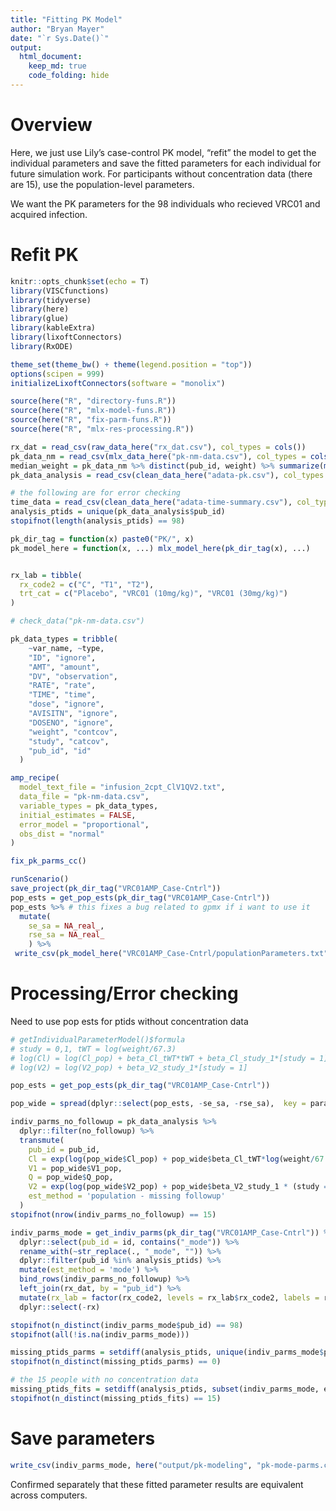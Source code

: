```yaml
---
title: "Fitting PK Model"
author: "Bryan Mayer"
date: "`r Sys.Date()`"
output: 
  html_document:
    keep_md: true
    code_folding: hide
---
```


# Overview

Here, we just use Lily's case-control PK model, "refit" the model to get the individual parameters and save the fitted parameters for each individual for future simulation work.
For participants without concentration data (there are 15), use the population-level parameters.

We want the PK parameters for the 98 individuals who recieved VRC01 and acquired infection.

# Refit PK

```r
knitr::opts_chunk$set(echo = T)
library(VISCfunctions)
library(tidyverse)
library(here)
library(glue)
library(kableExtra)
library(lixoftConnectors)
library(RxODE)

theme_set(theme_bw() + theme(legend.position = "top"))
options(scipen = 999)
initializeLixoftConnectors(software = "monolix")

```

```r

source(here("R", "directory-funs.R"))
source(here("R", "mlx-model-funs.R"))
source(here("R", "fix-parm-funs.R"))
source(here("R", "mlx-res-processing.R"))

rx_dat = read_csv(raw_data_here("rx_dat.csv"), col_types = cols())
pk_data_nm = read_csv(mlx_data_here("pk-nm-data.csv"), col_types = cols())
median_weight = pk_data_nm %>% distinct(pub_id, weight) %>% summarize(median(weight)) %>% pull()
pk_data_analysis = read_csv(clean_data_here("adata-pk.csv"), col_types = cols())

# the following are for error checking
time_data = read_csv(clean_data_here("adata-time-summary.csv"), col_types = cols())
analysis_ptids = unique(pk_data_analysis$pub_id)
stopifnot(length(analysis_ptids) == 98)

pk_dir_tag = function(x) paste0("PK/", x)
pk_model_here = function(x, ...) mlx_model_here(pk_dir_tag(x), ...)


rx_lab = tibble(
  rx_code2 = c("C", "T1", "T2"),
  trt_cat = c("Placebo", "VRC01 (10mg/kg)", "VRC01 (30mg/kg)")
)

```

```r

# check_data("pk-nm-data.csv")

pk_data_types = tribble(
    ~var_name, ~type,
    "ID", "ignore",
    "AMT", "amount",
    "DV", "observation",
    "RATE", "rate",
    "TIME", "time",
    "dose", "ignore",
    "AVISITN", "ignore",
    "DOSENO", "ignore",
    "weight", "contcov",
    "study", "catcov",
    "pub_id", "id"
  )

amp_recipe(
  model_text_file = "infusion_2cpt_ClV1QV2.txt",
  data_file = "pk-nm-data.csv",
  variable_types = pk_data_types,
  initial_estimates = FALSE,
  error_model = "proportional",
  obs_dist = "normal"
)

fix_pk_parms_cc()

runScenario()
save_project(pk_dir_tag("VRC01AMP_Case-Cntrl"))
pop_ests = get_pop_ests(pk_dir_tag("VRC01AMP_Case-Cntrl"))
pop_ests %>% # this fixes a bug related to gpmx if i want to use it
  mutate(
    se_sa = NA_real_,
    rse_sa = NA_real_
    ) %>%
 write_csv(pk_model_here("VRC01AMP_Case-Cntrl/populationParameters.txt"))

```

# Processing/Error checking

Need to use pop ests for ptids without concentration data

```r

# getIndividualParameterModel()$formula
# study = 0,1, tWT = log(weight/67.3)
# log(Cl) = log(Cl_pop) + beta_Cl_tWT*tWT + beta_Cl_study_1*[study = 1]
# log(V2) = log(V2_pop) + beta_V2_study_1*[study = 1]

pop_ests = get_pop_ests(pk_dir_tag("VRC01AMP_Case-Cntrl"))

pop_wide = spread(dplyr::select(pop_ests, -se_sa, -rse_sa),  key = parameter, value = value)

indiv_parms_no_followup = pk_data_analysis %>%
  dplyr::filter(no_followup) %>%
  transmute(
    pub_id = pub_id,
    Cl = exp(log(pop_wide$Cl_pop) + pop_wide$beta_Cl_tWT*log(weight/67.3) + pop_wide$beta_Cl_study_1*(study == 1)),
    V1 = pop_wide$V1_pop,
    Q = pop_wide$Q_pop,
    V2 = exp(log(pop_wide$V2_pop) + pop_wide$beta_V2_study_1 * (study == 1)),
    est_method = 'population - missing followup' 
  )
stopifnot(nrow(indiv_parms_no_followup) == 15)

indiv_parms_mode = get_indiv_parms(pk_dir_tag("VRC01AMP_Case-Cntrl")) %>%
  dplyr::select(pub_id = id, contains("_mode")) %>%
  rename_with(~str_replace(., "_mode", "")) %>%
  dplyr::filter(pub_id %in% analysis_ptids) %>%
  mutate(est_method = 'mode') %>%
  bind_rows(indiv_parms_no_followup) %>%
  left_join(rx_dat, by = "pub_id") %>%
  mutate(rx_lab = factor(rx_code2, levels = rx_lab$rx_code2, labels = rx_lab$trt_cat)) %>%
  dplyr::select(-rx)

stopifnot(n_distinct(indiv_parms_mode$pub_id) == 98)
stopifnot(all(!is.na(indiv_parms_mode)))

missing_ptids_parms = setdiff(analysis_ptids, unique(indiv_parms_mode$pub_id))
stopifnot(n_distinct(missing_ptids_parms) == 0)

# the 15 people with no concentration data
missing_ptids_fits = setdiff(analysis_ptids, subset(indiv_parms_mode, est_method == "mode")$pub_id)
stopifnot(n_distinct(missing_ptids_fits) == 15)

```

# Save parameters

```r

write_csv(indiv_parms_mode, here("output/pk-modeling", "pk-mode-parms.csv"))

```

Confirmed separately that these fitted parameter results are equivalent across computers.
